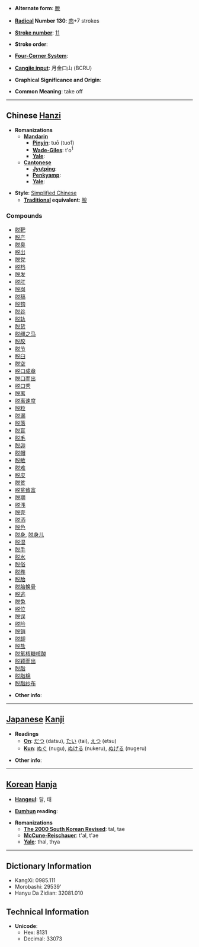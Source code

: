 * '''Alternate form''': [[脫]]

* '''[[Wiktionary:Chinese radical index| Radical]] Number 130''': [[Wiktionary:Chinese radical index 肉|肉]]+7 strokes

* '''[[Wiktionary:Chinese total strokes index|Stroke number]]''': [[Wiktionary:Chinese total strokes index 11|11]]

* '''Stroke order''': 

* '''[[Wiktionary:Chinese four corner index|Four-Corner System]]''': 

* '''[[Wiktionary:Chinese Cangjie index|Cangjie input]]''': 月金口山 (BCRU)

* '''Graphical Significance and Origin''': 

* '''Common Meaning''': take off

----

== Chinese [[Hanzi]] ==

* '''Romanizations'''
** '''[[Mandarin]]'''
*** '''[[Pinyin]]''': tuō (tuo1)
*** '''[[Wade-Giles]]''': t'o<sup>1</sup>
*** '''[[Yale]]''': 
** '''[[Cantonese]]'''
*** '''[[Jyutping]]''':
*** '''[[Penkyamp]]''': 
*** '''[[Yale]]''': 

* '''Style''': [[Simplified Chinese]] 
** '''[[Traditional Chinese|Traditional]] equivalent''': [[脫]]

===Compounds===
*[[脱靶]]
*[[脱产]]
*[[脱臭]]
*[[脱出]]
*[[脱党]]
*[[脱档]]
*[[脱发]]
*[[脱肛]]
*[[脱岗]]
*[[脱稿]]
*[[脱钩]]
*[[脱谷]]
*[[脱轨]]
*[[脱货]]
*[[脱缰之马]]
*[[脱胶]]
*[[脱节]]
*[[脱臼]]
*[[脱空]]
*[[脱口成章]]
*[[脱口而出]]
*[[脱口秀]]
*[[脱离]]
*[[脱离速度]]
*[[脱粒]]
*[[脱漏]]
*[[脱落]]
*[[脱盲]]
*[[脱毛]]
*[[脱卯]]
*[[脱帽]]
*[[脱敏]]
*[[脱难]]
*[[脱皮]]
*[[脱贫]]
*[[脱贫致富]]
*[[脱期]]
*[[脱浅]]
*[[脱壳]]
*[[脱洒]]
*[[脱色]]
*[[脱身]], [[脱身儿]]
*[[脱湿]]
*[[脱手]]
*[[脱水]]
*[[脱俗]]
*[[脱榫]]
*[[脱胎]]
*[[脱胎换骨]]
*[[脱逃]]
*[[脱兔]]
*[[脱位]]
*[[脱误]]
*[[脱险]]
*[[脱销]]
*[[脱卸]]
*[[脱盐]]
*[[脱氧核糖核酸]]
*[[脱颖而出]]
*[[脱脂]]
*[[脱脂棉]]
*[[脱脂纱布]]

* '''Other info''': 

----

== [[Japanese]] [[Kanji]] ==

* '''Readings'''
** '''[[On]]''': [[だつ]] (datsu), [[たい]] (tai), [[えつ]] (etsu)
** '''[[Kun]]''': [[ぬぐ]] (nugu), [[ぬける]] (nukeru), [[ぬげる]] (nugeru)

* '''Other info''':  

----

== [[Korean]] [[Hanja]] ==

* '''[[Hangeul]]''': 탈, 태

* '''[[Eumhun]] reading''': 

* '''Romanizations'''
** '''[[The 2000 South Korean Revised Romanization|The 2000 South Korean Revised]]''': tal, tae
** '''[[McCune-Reischauer]]''': t'al, t'ae
** '''[[Yale]]''': thal, thya

----

== Dictionary Information ==

* KangXi: 0985.111
* Morobashi: 29539'
* Hanyu Da Zidian: 32081.010

== Technical Information ==

* '''Unicode''':
** Hex: 8131
** Decimal: 33073